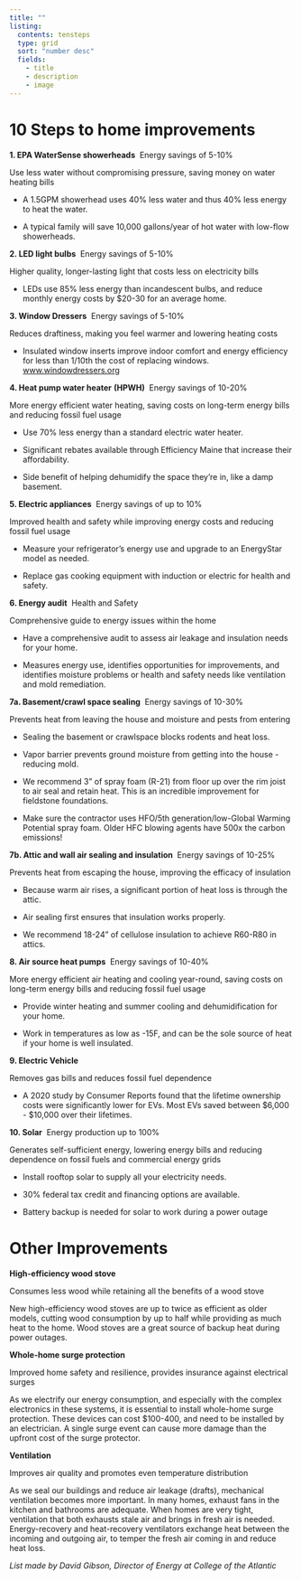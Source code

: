 ```yaml
---
title: ""
listing:
  contents: tensteps
  type: grid
  sort: "number desc"
  fields: 
    - title
    - description
    - image
---
```


# 10 Steps to home improvements

**1. EPA WaterSense showerheads**  Energy savings of 5-10%

Use less water without compromising pressure, saving money on water heating bills

-   A 1.5GPM showerhead uses 40% less water and thus 40% less energy to heat the water.

-   A typical family will save 10,000 gallons/year of hot water with low-flow showerheads. 

**2. LED light bulbs**  Energy savings of 5-10%

Higher quality, longer-lasting light that costs less on electricity bills

-   LEDs use 85% less energy than incandescent bulbs, and reduce monthly energy costs by \$20-30 for an average home.

**3. Window Dressers**  Energy savings of 5-10%

Reduces draftiness, making you feel warmer and lowering heating costs

-   Insulated window inserts improve indoor comfort and energy efficiency for less than 1/10th the cost of replacing windows. [www.windowdressers.org](http://www.windowdressers.org) 

**4. Heat pump water heater** **(HPWH)**  Energy savings of 10-20%

More energy efficient water heating, saving costs on long-term energy bills and reducing fossil fuel usage

-   Use 70% less energy than a standard electric water heater.

-   Significant rebates available through Efficiency Maine that increase their affordability.

-   Side benefit of helping dehumidify the space they're in, like a damp basement.

**5. Electric appliances**  Energy savings of up to 10%

Improved health and safety while improving energy costs and reducing fossil fuel usage

-   Measure your refrigerator's energy use and upgrade to an EnergyStar model as needed. 

-   Replace gas cooking equipment with induction or electric for health and safety.

**6. Energy audit**  Health and Safety

Comprehensive guide to energy issues within the home

-   Have a comprehensive audit to assess air leakage and insulation needs for your home.

-   Measures energy use, identifies opportunities for improvements, and identifies moisture problems or health and safety needs like ventilation and mold remediation. 

**7a. Basement/crawl space sealing**  Energy savings of 10-30%

Prevents heat from leaving the house and moisture and pests from entering

-   Sealing the basement or crawlspace blocks rodents and heat loss.

-   Vapor barrier prevents ground moisture from getting into the house - reducing mold.

-   We recommend 3" of spray foam (R-21) from floor up over the rim joist to air seal and retain heat. This is an incredible improvement for fieldstone foundations. 

-   Make sure the contractor uses HFO/5th generation/low-Global Warming Potential spray foam. Older HFC blowing agents have 500x the carbon emissions!

**7b. Attic and wall air sealing and insulation**  Energy savings of 10-25%

Prevents heat from escaping the house, improving the efficacy of insulation

-   Because warm air rises, a significant portion of heat loss is through the attic. 

-   Air sealing first ensures that insulation works properly.

-   We recommend 18-24" of cellulose insulation to achieve R60-R80 in attics.

**8. Air source heat pumps**  Energy savings of 10-40%

More energy efficient air heating and cooling year-round, saving costs on long-term energy bills and reducing fossil fuel usage

-   Provide winter heating and summer cooling and dehumidification for your home.

-   Work in temperatures as low as -15F, and can be the sole source of heat if your home is well insulated.

**9. Electric Vehicle**

Removes gas bills and reduces fossil fuel dependence

-   A 2020 study by Consumer Reports found that the lifetime ownership costs were significantly lower for EVs. Most EVs saved between \$6,000 - \$10,000 over their lifetimes.

**10. Solar**  Energy production up to 100%

Generates self-sufficient energy, lowering energy bills and reducing dependence on fossil fuels and commercial energy grids

-   Install rooftop solar to supply all your electricity needs.

-   30% federal tax credit and financing options are available.

-   Battery backup is needed for solar to work during a power outage

# Other Improvements

**High-efficiency wood stove**

Consumes less wood while retaining all the benefits of a wood stove

New high-efficiency wood stoves are up to twice as efficient as older models, cutting wood consumption by up to half while providing as much heat to the home. Wood stoves are a great source of backup heat during power outages.

**Whole-home surge protection**

Improved home safety and resilience, provides insurance against electrical surges

As we electrify our energy consumption, and especially with the complex electronics in these systems, it is essential to install whole-home surge protection. These devices can cost \$100-400, and need to be installed by an electrician. A single surge event can cause more damage than the upfront cost of the surge protector.

**Ventilation**

Improves air quality and promotes even temperature distribution

As we seal our buildings and reduce air leakage (drafts), mechanical ventilation becomes more important. In many homes, exhaust fans in the kitchen and bathrooms are adequate. When homes are very tight, ventilation that both exhausts stale air and brings in fresh air is needed. Energy-recovery and heat-recovery ventilators exchange heat between the incoming and outgoing air, to temper the fresh air coming in and reduce heat loss.

*List made by David Gibson, Director of Energy at College of the Atlantic*
